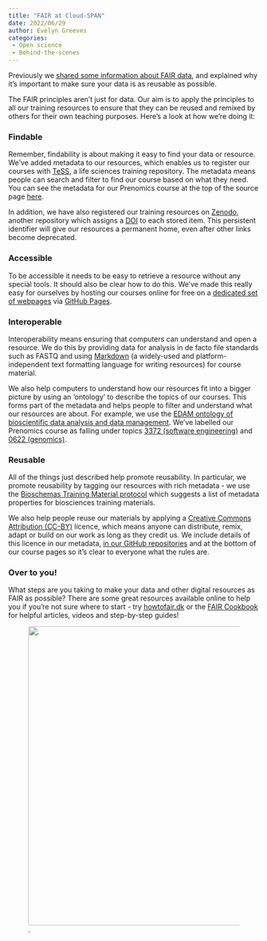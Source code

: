 ```yaml
---
title: "FAIR at Cloud-SPAN"
date: 2022/06/29
author: Evelyn Greeves
categories:
 - Open science
 - Behind-the-scenes
---
```


Previously we [shared some information about FAIR data](https://cloudspan.peerboard.com/post/776528452?space=1733297297), and explained why it’s important to make sure your data is as reusable as possible. 

The FAIR principles aren't just for data. Our aim is to apply the principles to all our training resources to ensure that they can be reused and remixed by others for their own teaching purposes. Here's a look at how we're doing it:

### **Findable**

Remember, findability is about making it easy to find your data or resource. We’ve added metadata to our resources, which enables us to register our courses with [TeSS](https://tess.elixir-europe.org/), a life sciences training repository. The metadata means people can search and filter to find our course based on what they need. You can see the metadata for our Prenomics course at the top of the source page [here](https://raw.githubusercontent.com/Cloud-SPAN/prenomics00-intro/gh-pages/index.md).

In addition, we have also registered our training resources on [Zenodo](https://zenodo.org/communities/cloud-span/?page=1&size=20), another repository which assigns a [DOI](https://www.doi.org/) to each stored item. This persistent identifier will give our resources a permanent home, even after other links become deprecated.

### **Accessible**

To be accessible it needs to be easy to retrieve a resource without any special tools. It should also be clear how to do this. We’ve made this really easy for ourselves by hosting our courses online for free on a [dedicated set of webpages](https://cloud-span.github.io/prenomics00-intro/) via [GitHub Pages](https://pages.github.com/).

### **Interoperable**

Interoperability means ensuring that computers can understand and open a resource. We do this by providing data for analysis in de facto file standards such as FASTQ and using [Markdown](https://www.markdownguide.org/getting-started/) (a widely-used and platform-independent text formatting language for writing resources) for course material.

We also help computers to understand how our resources fit into a bigger picture by using an ‘ontology’ to describe the topics of our courses. This forms part of the metadata and helps people to filter and understand what our resources are about. For example, we use the [EDAM ontology of bioscientific data analysis and data management](https://edamontology.org/page). We've labelled our Prenomics course as falling under topics [3372 (software engineering)](https://bioportal.bioontology.org/ontologies/EDAM?p=classes&conceptid=topic_3372) and [0622 (genomics)](https://bioportal.bioontology.org/ontologies/EDAM?p=classes&conceptid=topic_0622).

### **Reusable**

All of the things just described help promote reusability. In particular, we promote reusability by tagging our resources with rich metadata - we use the [Bioschemas Training Material protocol](https://bioschemas.org/profiles/TrainingMaterial/1.0-RELEASE) which suggests a list of metadata properties for biosciences training materials.

We also help people reuse our materials by applying a [Creative Commons Attribution (CC-BY)](https://creativecommons.org/licenses/by/4.0/) licence, which means anyone can distribute, remix, adapt or build on our work as long as they credit us. We include details of this licence in our metadata, [in our GitHub repositories](https://github.com/Cloud-SPAN/cloud-span-theme/blob/main/_includes/cs-common-content/LICENSE.md) and at the bottom of our course pages so it’s clear to everyone what the rules are.

### **Over to you!**

What steps are you taking to make your data and other digital resources as FAIR as possible? There are some great resources available online to help you if you're not sure where to start - try [howtofair.dk](https://howtofair.dk/) or the [FAIR Cookbook](https://faircookbook.elixir-europe.org/content/home.html) for helpful articles, videos and step-by-step guides!

![.](fair-twitter.png){fig-alt="A graphic showing the FAIR acronym." width="600"} 
